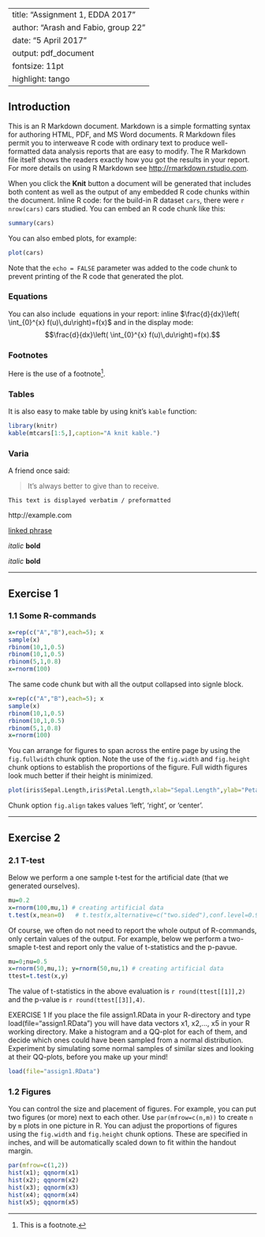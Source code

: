
---
title: "Assignment 1, EDDA 2017"
author: "Arash and Fabio, group 22"
date: "5 April 2017"
output: pdf_document
fontsize: 11pt
highlight: tango
---

## Introduction

This is an R Markdown document. Markdown is a simple formatting syntax for authoring HTML, PDF, and MS Word documents. R Markdown files permit you to interweave R code with ordinary text to produce well-formatted data analysis reports that are easy to modify. The R Markdown file itself shows the readers exactly how you got the results in your report.
For more details on using R Markdown see [http://rmarkdown.rstudio.com](http://rmarkdown.rstudio.com).

When you click the **Knit** button a document will be generated that includes both content as well as the output of any embedded R code chunks within the document. 
Inline R code: for the build-in R dataset `cars`, there were `r nrow(cars)` 
cars studied. You can embed an R code chunk like this:

```r
summary(cars)
```

You can also embed plots, for example:

```r
plot(cars)
```

Note that the `echo = FALSE` parameter was added to the code chunk to prevent printing of the R code that generated the plot.

### Equations

You can also include \LaTeX\ equations in your report:
inline $\frac{d}{dx}\left( \int_{0}^{x} f(u)\,du\right)=f(x)$ and 
in the display mode:
$$\frac{d}{dx}\left( \int_{0}^{x} f(u)\,du\right)=f(x).$$
 
### Footnotes

Here is the use of a footnote^[This is a footnote.]. 

### Tables

It is also easy to make table by using knit's `kable` function:

```r
library(knitr)
kable(mtcars[1:5,],caption="A knit kable.")
```

### Varia

A friend once said:

> It's always better to give
> than to receive.

```
This text is displayed verbatim / preformatted
```
http://example.com

[linked phrase](http://example.com)

*italic*   **bold**

_italic_   __bold__

***

## Exercise 1

### 1.1 Some R-commands

```r
x=rep(c("A","B"),each=5); x
sample(x)
rbinom(10,1,0.5)
rbinom(10,1,0.5)
rbinom(5,1,0.8)
x=rnorm(100)
```

The same code chunk but with all the output collapsed into signle block.

```r
x=rep(c("A","B"),each=5); x
sample(x)
rbinom(10,1,0.5)
rbinom(10,1,0.5)
rbinom(5,1,0.8)
x=rnorm(100)
```




You can arrange for figures to span across the entire page by using 
the `fig.fullwidth` chunk option. Note the use of the `fig.width` and 
`fig.height` chunk options to establish the proportions of the figure. 
Full width figures look much better if their height is minimized.

```r
plot(iris$Sepal.Length,iris$Petal.Length,xlab="Sepal.Length",ylab="Petal.Length")
```

Chunk option `fig.align`  takes values 'left', 'right', or 'center'.

***

## Exercise 2

### 2.1 T-test

Below we perform a one sample t-test for the artificial date 
(that we generated ourselves).

```r
mu=0.2
x=rnorm(100,mu,1) # creating artificial data
t.test(x,mean=0)   # t.test(x,alternative=c("two.sided"),conf.level=0.95,mu=10)
```

 
Of course, we often do not need to report the whole output of R-commands, only certain
values of the output. For example, below we perform a two-smaple t-test and report 
only the value of t-statistics and the p-pavue.

```r
mu=0;nu=0.5
x=rnorm(50,mu,1); y=rnorm(50,nu,1) # creating artificial data
ttest=t.test(x,y) 
```

The value of t-statistics in the above evaluation is  `r round(ttest[[1]],2)` and the p-value is `r round(ttest[[3]],4)`.
  


EXERCISE 1
If you place the file assign1.RData in your R-directory and type
load(file="assign1.RData")
you will have data vectors x1, x2,..., x5 in your R working directory. Make a histogram and a QQ-plot for each of them, and decide which ones could have been sampled from a normal distribution. Experiment by simulating some normal samples of similar sizes and looking at their QQ-plots, before you make up your mind!

```r
load(file="assign1.RData")

```
### 1.2 Figures

You can control the size and placement of figures. For example, 
you can put two figures (or more) next to each other. 
Use `par(mfrow=c(n,m))` to create `n` by `m` plots in one picture in R.
You can adjust the proportions of figures using the `fig.width` 
and `fig.height` chunk options. These are specified in inches, 
and will be automatically scaled down to fit within the handout margin.


```r
par(mfrow=c(1,2))
hist(x1); qqnorm(x1)
hist(x2); qqnorm(x2)
hist(x3); qqnorm(x3)
hist(x4); qqnorm(x4)
hist(x5); qqnorm(x5)
```
